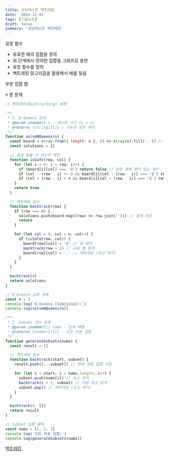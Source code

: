 ```yaml
---
title: 코딩테스트 백트레킹
date: '2024-11-01'
tags: [기술노트]
draft: false
summary: '코딩테스트 백트레킹'
---
```


유망 함수

- 유효한 해의 집합을 정의
- 위 단계에서 정의한 집합을 그래프로 표현
- 유망 함수를 정의
- 백트래킹 알고리즘을 활용해서 해를 찾음

부분 집합 합

n 퀸 문제

```jsx
// 백트래킹(Backtracking) 예제

/**
 * 1. N-Queens 문제
 * @param {number} n - 체스판 크기 (n x n)
 * @returns {string[][]} - 가능한 모든 배치
 */
function solveNQueens(n) {
  const board = Array.from({ length: n }, () => Array(n).fill('.')) // 체스판 초기화
  const solutions = []

  // 퀸을 놓을 수 있는지 확인
  function isSafe(row, col) {
    for (let i = 0; i < row; i++) {
      if (board[i][col] === 'Q') return false // 같은 열에 퀸이 있는 경우
      if (col - (row - i) >= 0 && board[i][col - (row - i)] === 'Q') return false // 좌측 대각선
      if (col + (row - i) < n && board[i][col + (row - i)] === 'Q') return false // 우측 대각선
    }
    return true
  }

  // 백트래킹 함수
  function backtrack(row) {
    if (row === n) {
      solutions.push(board.map((row) => row.join(''))) // 결과 저장
      return
    }

    for (let col = 0; col < n; col++) {
      if (isSafe(row, col)) {
        board[row][col] = 'Q' // 퀸 배치
        backtrack(row + 1) // 다음 행 탐색
        board[row][col] = '.' // 백트래킹 (원상 복구)
      }
    }
  }

  backtrack(0)
  return solutions
}

// N-Queens 실행 예제
const n = 4
console.log(`N-Queens (${n}x${n}):`)
console.log(solveNQueens(n))

/**
 * 2. Subset 생성 문제
 * @param {number[]} nums - 입력 배열
 * @returns {number[][]} - 모든 부분 집합
 */
function generateSubsets(nums) {
  const result = []

  // 백트래킹 함수
  function backtrack(start, subset) {
    result.push([...subset]) // 현재 부분 집합 저장

    for (let i = start; i < nums.length; i++) {
      subset.push(nums[i]) // 요소 추가
      backtrack(i + 1, subset) // 다음 요소 탐색
      subset.pop() // 백트래킹 (요소 제거)
    }
  }

  backtrack(0, [])
  return result
}

// Subset 실행 예제
const nums = [1, 2, 3]
console.log('모든 부분 집합:')
console.log(generateSubsets(nums))
```

[백트레킹](https://www.notion.so/17a4843169a9808c97f5d42446e9cebc?pvs=21)
